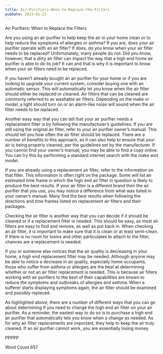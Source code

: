 ```yaml
---
title: Air-Purifiers-When-to-Replace-the-Filters
pubDate: 2023-01-11
---
```


Air Purifiers:  When to Replace the Filters

Are you using an air purifier to help keep the air in your home clean or to help reduce the symptoms of allergies or asthma?  If you are, does your air purifier operate with an air filter?  If does, do you know when your air filter needs to be replaced?  Unfortunately, many people do not.  Did you know, however, that a dirty air filter can impact the way that a high end home air purifier is able to do its job?  It can and that is why it is important to know when your air filters need to be replaced.

If you haven’t already bought an air purifier for your home or if you are looking to upgrade your current system, consider buying one with an automatic sensor.  This will automatically let you know when the air filter should either be replaced or cleaned.  Air filters that can be cleaned are commonly referred to as washable air filters.  Depending on the make or model, a light should turn on or an alarm-like noise will sound when the air filter needs to be replaced.

Another easy way that you can tell that your air purifier needs a replacement filter is by following the manufacturer’s guidelines.  If you are still using the original air filter, refer to your air purifier owner’s manual.  This should tell you how often the air filter should be replaced.  There are a number of benefits to this approach, as it can also help to ensure that your air is being properly cleaned, per the guidelines set by the manufacturer.  If you cannot find your owner’s manual, you may be able to find a copy online.  You can try this by performing a standard internet search with the make and model.

If you are already using a replacement air filter, refer to the information on that filter.  This information is often right on the package.  Some will list an estimated time frame in which the high end air filter in question is likely to produce the best results.  If your air filter is a different brand then the air purifier that you use, you may notice a difference from what was listed in your owner’s manual.  Many find the best results when following the directions and time frames listed on replacement air filters and their packages.

Checking the air filter is another way that you can decide if it should be cleaned or if a replacement filter is needed.  This should be easy, as most air filters are easy to find and remove, as well as put back in.  When checking an air filter, it is important to make sure that it is clean or at least semi-clean.  If there is no room for toxins and other particulates to attach to the filter, chances are a replacement is needed.

If you or someone else notices that the air quality is decreasing in your home, a high end replacement filter may be needed.  Although anyone may be able to notice a decrease in air quality, especially home occupants, those who suffer from asthma or allergies are the best at determining whether or not an air filter replacement is needed.  This is because air filters working with air purifiers to the best of their capabilities are known to reduce the symptoms and outbreaks of allergies and asthma.  When a sufferer starts displaying symptoms again, the air filter should be examined and possibly replaced.

As highlighted above, there are a number of different ways that you can go about determining if you need to change the high end air filter on your air purifier.  As a reminder, the easiest way to do so is to purchase a high end air purifier that automatically lets you know when a change as needed.  As for why air filter replacements are important, they help to keep the air truly cleaned.  If an air purifier cannot work, you are essentially losing money.  

PPPPP

Word Count 657